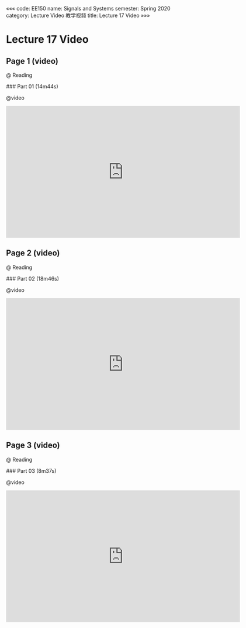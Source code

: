 «««
code: EE150
name: Signals and Systems
semester: Spring 2020
category: Lecture Video 教学视频
title: Lecture 17 Video
»»»

# Lecture 17 Video

## Page 1 (video)

@ Reading

<div class="markdown-body">
### Part 01 (14m44s)
</div>

@video

<iframe src="https://watchsb.com/e/ebgegi6wh0l6.html" frameborder=0 marginwidth=0 marginheight=0 scrolling=no width=640 height=360 allowfullscreen></iframe>


## Page 2 (video)

@ Reading

<div class="markdown-body">
### Part 02 (18m46s)
</div>

@video

<iframe src="https://watchsb.com/e/rrba6jd445ma.html" frameborder=0 marginwidth=0 marginheight=0 scrolling=no width=640 height=360 allowfullscreen></iframe>


## Page 3 (video)

@ Reading

<div class="markdown-body">
### Part 03 (8m37s)
</div>

@video

<iframe src="https://watchsb.com/e/fqcth0k7pnp0.html" frameborder=0 marginwidth=0 marginheight=0 scrolling=no width=640 height=360 allowfullscreen></iframe>


